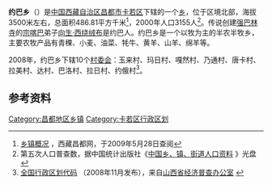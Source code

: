 {{中国乡级行政区
| 行政区全称 = 约巴乡
| 景观照片文件名 =
| 景观照片描述 =
| 汉语拼音 =
| 通用拼音 =
| 注音符號 =
| 其它标音类型1 =
| 其它标音1 =
| 其它标音类型2 =
| 其它标音2 =
| 其它语言类型1 =
| 其它语言地名1 =
| 其它语言类型2 =
| 其它语言地名2 =
| 上级行政区 = [[西藏自治区|西藏自治区]][[昌都市|昌都市]][[卡若区|卡若区]]
| 行政区类别 = [[乡|乡]]
| 行政区划代码 = 542121210
| 地理坐标 = {{坐标|31.7299|96.9584|display=inline,title|scale:100000_region:CN}}
| 总面积 = 486.81[[平方千米|平方千米]]
| 户籍人口 = 
| 户籍人口年份 = 
| 常住人口 = 3155人
| 常住人口年份 =2000年
| 人口密度 = 
| 领导人职务1 =
| 领导人姓名1 =
| 领导人职务2 =
| 领导人姓名2 =
| 行政区划 = 10个[[村委会|村委会]]
| 官方网站 =
| 政府驻地 =
| 邮政编码 =
| 毗邻行政区 =
| 位置图文件名 =
| 位置图描述 =}}
'''约巴乡'''（{{bo|z=ཡོར་པ་|w=yor pa}}）是[[中华人民共和国|中国]][[西藏自治区|西藏自治区]][[昌都市|昌都市]][[卡若区|卡若区]]下辖的一个[[乡|乡]]，位于区境北部，海拔3500米左右，总面积486.81平方千米<ref name="gk">[http://www.xzcd.com/changdu/changdu/xzgk.htm 乡镇概况] {{webarchive|url=https://web.archive.org/web/20071107035838/http://www.xzcd.com/changdu/changdu/xzgk.htm |date=2007-11-07 }}，西藏昌都网，于2009年5月28日查阅</ref>，2000年人口3155人<ref>第五次人口普查数，据中国统计出版社《[http://www.stats.gov.cn/tjshujia/dzcbw/t20050302_402232604.htm 中国乡、镇、街道人口资料] {{webarchive|url=https://web.archive.org/web/20081202052516/http://www.stats.gov.cn/tjshujia/dzcbw/t20050302_402232604.htm |date=2008-12-02 }}》光盘</ref>。传说创建[[强巴林寺|强巴林寺]]的[[宗喀巴|宗喀巴]]弟子[[向生·西绕绒布|向生·西绕绒布]]是约巴人。约巴乡是一个以牧为主的半农半牧乡，主要农牧产品有青稞、小麦、油菜、牦牛、黄羊、山羊、绵羊等。

2008年，约巴乡下辖10个[[村委会|村委会]]：玉来村、玛日村、嘎然村、乃通村、唐卡村、拉美村、达村、巴洛村、拉日村、约俄村<ref>[http://www.sxjjpc.gov.cn/wjtz/200811070062_1_0.rar 全国行政区划代码] {{webarchive|url=https://web.archive.org/web/20110707041746/http://www.sxjjpc.gov.cn/wjtz/200811070062_1_0.rar |date=2011-07-07 }}（2008年11月发布），来自[http://www.sxjjpc.gov.cn/wjtz/200811070062.htm 山西省经济普查办公室] {{webarchive|url=https://web.archive.org/web/20110707041839/http://www.sxjjpc.gov.cn/wjtz/200811070062.htm |date=2011-07-07 }}</ref>。

== 参考资料 ==
{{註腳}}

{{昌都县行政区划}}
[[Category:昌都地区乡镇|Category:昌都地区乡镇]]
[[Category:卡若区行政区划|Category:卡若区行政区划]]